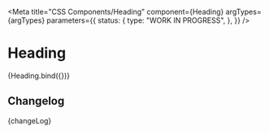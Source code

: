 
<Meta
  title="CSS Components/Heading"
  component={Heading}
  argTypes={argTypes}
  parameters={{
    status: {
      type: "WORK IN PROGRESS",
    },
  }}
/>

# Heading

<Canvas>
  <Story name="Heading" args={{ ...defaultArgs, type: "h1", distanced: false, textContent: "Heading" }}>
    {Heading.bind({})}
  </Story>
</Canvas>

<ArgsTable story="Heading" />

## Changelog

<Description>{changeLog}</Description>
